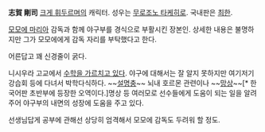 '''志賀 剛司'''
[[크게 휘두르며]]의 캐릭터. 성우는 [[무로조노 타케히로]]. 국내판은 [[최한]].

[[모모에 마리아]] 감독과 함께 야구부를 경식으로 부활시킨 장본인. 상세한 내용은 불명하지만 그가 모모에에게 감독 자리를 부탁했다고 한다.

어른답고 꽤 신경줄이 굵다.

니시우라 고교에서 [[수학교사|수학을 가르치고 있다]]. 야구에 대해서는 잘 알지 못하지만 여기저기 강습회 등에 다녀서 박학다식하다. ~~[[설명충]]~~ 뇌내 호르몬 관련이나 ~~[[망상]]~~[* 한국어판 초반부에 등장한 오역이다.]명상 등 여러모로 선수들에게 도움이 되는 일을 알려주어 야구부의 내면의 성장에 도움을 주고 있다.

선생님답게 공부에 관해선 상당히 엄격해서 모모에 감독도 두려워 할 정도.

